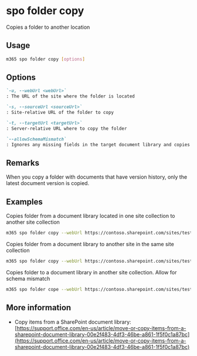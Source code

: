 
# spo folder copy

Copies a folder to another location

## Usage

```sh
m365 spo folder copy [options]
```

## Options

```md defintion-list
`-u, --webUrl <webUrl>`
: The URL of the site where the folder is located

`-s, --sourceUrl <sourceUrl>`
: Site-relative URL of the folder to copy

`-t, --targetUrl <targetUrl>`
: Server-relative URL where to copy the folder

`--allowSchemaMismatch`
: Ignores any missing fields in the target document library and copies the folder anyway
```

<Global />

## Remarks

When you copy a folder with documents that have version history, only the latest document version is copied.

## Examples

Copies folder from a document library located in one site collection to another site collection

```sh
m365 spo folder copy --webUrl https://contoso.sharepoint.com/sites/test1 --sourceUrl /Shared%20Documents/MyFolder --targetUrl /sites/test2/Shared%20Documents/
```

Copies folder from a document library to another site in the same site collection

```sh
m365 spo folder copy --webUrl https://contoso.sharepoint.com/sites/test1 --sourceUrl /Shared%20Documents/MyFolder --targetUrl /sites/test1/HRDocuments/
```

Copies folder to a document library in another site collection. Allow for schema mismatch

```sh
m365 spo folder cope --webUrl https://contoso.sharepoint.com/sites/test1 --sourceUrl /Shared%20Documents/MyFolder --targetUrl /sites/test2/Shared%20Documents/ --allowSchemaMismatch
```

## More information

- Copy items from a SharePoint document library: [https://support.office.com/en-us/article/move-or-copy-items-from-a-sharepoint-document-library-00e2f483-4df3-46be-a861-1f5f0c1a87bc](https://support.office.com/en-us/article/move-or-copy-items-from-a-sharepoint-document-library-00e2f483-4df3-46be-a861-1f5f0c1a87bc)
